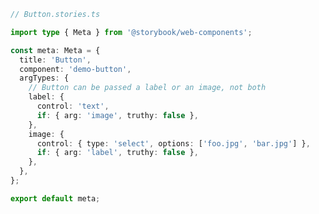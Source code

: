 ```ts
// Button.stories.ts

import type { Meta } from '@storybook/web-components';

const meta: Meta = {
  title: 'Button',
  component: 'demo-button',
  argTypes: {
    // Button can be passed a label or an image, not both
    label: {
      control: 'text',
      if: { arg: 'image', truthy: false },
    },
    image: {
      control: { type: 'select', options: ['foo.jpg', 'bar.jpg'] },
      if: { arg: 'label', truthy: false },
    },
  },
};

export default meta;
```
